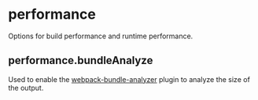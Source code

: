  
# performance

Options for build performance and runtime performance.

## performance.bundleAnalyze <RsbuildDocBadge path="/config/performance/bundle-analyze" text="performance.bundleAnalyze" />

Used to enable the [webpack-bundle-analyzer](https://github.com/webpack-contrib/webpack-bundle-analyzer) plugin to analyze the size of the output.
